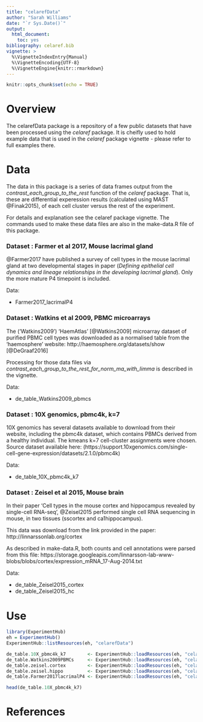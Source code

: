 ```yaml
---
title: "celarefData"
author: "Sarah Williams"
date: "`r Sys.Date()`"
output: 
  html_document: 
    toc: yes
bibliography: celaref.bib
vignette: >
  %\VignetteIndexEntry{Manual}
  %\VignetteEncoding{UTF-8}
  %\VignetteEngine{knitr::rmarkdown}
---
```


```r
knitr::opts_chunk$set(echo = TRUE)
```

# Overview

The celarefData package is a repository of a few public datasets that have been
processed using the *celaref* package. It is cheifly used to hold example data 
that is used in the *celaref* package vignette - please refer to full examples 
there.

# Data

The data in this package is a series of data frames output from the
*contrast_each_group_to_the_rest* function of the *celaref* package. 
That is, these are differential experession results (calculated using 
MAST @Finak2015), of each cell cluster versus the rest of the experiment. 

For details and explanation see the celaref package vignette. 
The commands used to make these data files are also in the make-data.R 
file of this package.

### Dataset : Farmer et al 2017, Mouse lacrimal gland

@Farmer2017 have published a survey of cell types in the mouse lacrimal gland 
at two developmental stages in paper (*Defining epithelial cell dynamics and 
lineage relationships in the developing lacrimal gland*). Only the more 
mature P4 timepoint is included.

Data:

* Farmer2017_lacrimalP4

### Dataset : Watkins et al 2009, PBMC microarrays 

The ('Watkins2009') ‘HaemAtlas’ [@Watkins2009] microarray dataset of purified 
PBMC cell types
was downloaded as a normalised table from the 'haemosphere' website:
http://haemosphere.org/datasets/show [@DeGraaf2016]

Processing for those data files via *contrast_each_group_to_the_rest_for_norm_ma_with_limma* is described in the vignette.


Data:

* de_table_Watkins2009_pbmcs



### Dataset : 10X genomics, pbmc4k, k=7

10X genomics has several datasets available to download from their website,
including the pbmc4k dataset, which contains PBMCs derived from a healthy
individual. The kmeans k=7 cell-cluster assignments were chosen. 
Source dataset available here:
(https://support.10xgenomics.com/single-cell-gene-expression/datasets/2.1.0/pbmc4k)

Data: 

* de_table_10X_pbmc4k_k7

### Dataset : Zeisel et al 2015, Mouse brain


In their paper 'Cell types in the mouse cortex and hippocampus revealed by
single-cell RNA-seq', @Zeisel2015 performed single cell RNA sequencing
in mouse, in two tissues (sscortex and ca1hippocampus).

This data was download from the link provided in the paper: http://linnarssonlab.org/cortex

As described in make-data.R, both counts and cell annotations were parsed from this file:
https://storage.googleapis.com/linnarsson-lab-www-blobs/blobs/cortex/expression_mRNA_17-Aug-2014.txt


Data:

* de_table_Zeisel2015_cortex
* de_table_Zeisel2015_hc



# Use

```r
library(ExperimentHub)
eh = ExperimentHub()
ExperimentHub::listResources(eh, "celarefData")

de_table.10X_pbmc4k_k7        <- ExperimentHub::loadResources(eh, "celarefData", 'de_table_10X_pbmc4k_k7')[[1]]
de_table.Watkins2009PBMCs     <- ExperimentHub::loadResources(eh, "celarefData", 'de_table_Watkins2009_pbmcs')[[1]]
de_table.zeisel.cortex        <- ExperimentHub::loadResources(eh, "celarefData", 'de_table_Zeisel2015_cortex')[[1]]
de_table.zeisel.hippo         <- ExperimentHub::loadResources(eh, "celarefData", 'de_table_Zeisel2015_hc')[[1]]
de_table.Farmer2017lacrimalP4 <- ExperimentHub::loadResources(eh, "celarefData", 'de_table_Farmer2017_lacrimalP4')[[1]]

head(de_table.10X_pbmc4k_k7)
```

# References
